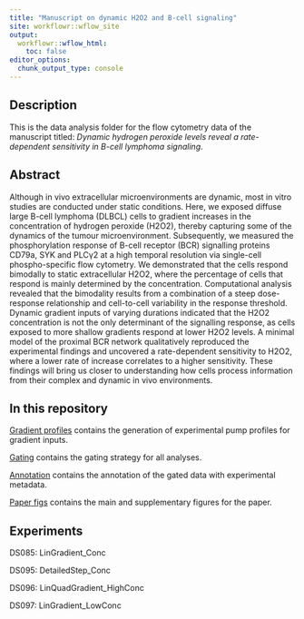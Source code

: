 ---
title: "Manuscript on dynamic H2O2 and B-cell signaling"
site: workflowr::wflow_site
output:
  workflowr::wflow_html:
    toc: false
editor_options:
  chunk_output_type: console
---


## Description

This is the data analysis folder for the flow cytometry data of the manuscript titled: *Dynamic hydrogen peroxide levels reveal a rate-dependent sensitivity in B-cell lymphoma signaling*.



## Abstract

Although in vivo extracellular microenvironments are dynamic, most in vitro studies are conducted under static conditions. Here, we exposed diffuse large B-cell lymphoma (DLBCL) cells to gradient increases in the concentration of hydrogen peroxide (H2O2), thereby capturing some of the dynamics of the tumour microenvironment. Subsequently, we measured the phosphorylation response of B-cell receptor (BCR) signalling proteins CD79a, SYK and PLCγ2 at a high temporal resolution via single-cell phospho-specific flow cytometry. We demonstrated that the cells respond bimodally to static extracellular H2O2, where the percentage of cells that respond is mainly determined by the concentration. Computational analysis revealed that the bimodality results from a combination of a steep dose-response relationship and cell-to-cell variability in the response threshold. Dynamic gradient inputs of varying durations indicated that the H2O2 concentration is not the only determinant of the signalling response, as cells exposed to more shallow gradients respond at lower H2O2 levels. A minimal model of the proximal BCR network qualitatively reproduced the experimental findings and uncovered a rate-dependent sensitivity to H2O2, where a lower rate of increase correlates to a higher sensitivity. These findings will bring us closer to understanding how cells process information from their complex and dynamic in vivo environments.



## In this repository

[Gradient profiles](z_profiles.html) contains the generation of experimental pump profiles for gradient inputs.

[Gating](a_gating.html) contains the gating strategy for all analyses.

[Annotation](b_annotation.html) contains the annotation of the gated data with experimental metadata.

[Paper figs](e_paper_figs.html) contains the main and supplementary figures for the paper.



## Experiments

DS085: LinGradient_Conc

DS095: DetailedStep_Conc

DS096: LinQuadGradient_HighConc

DS097: LinGradient_LowConc

